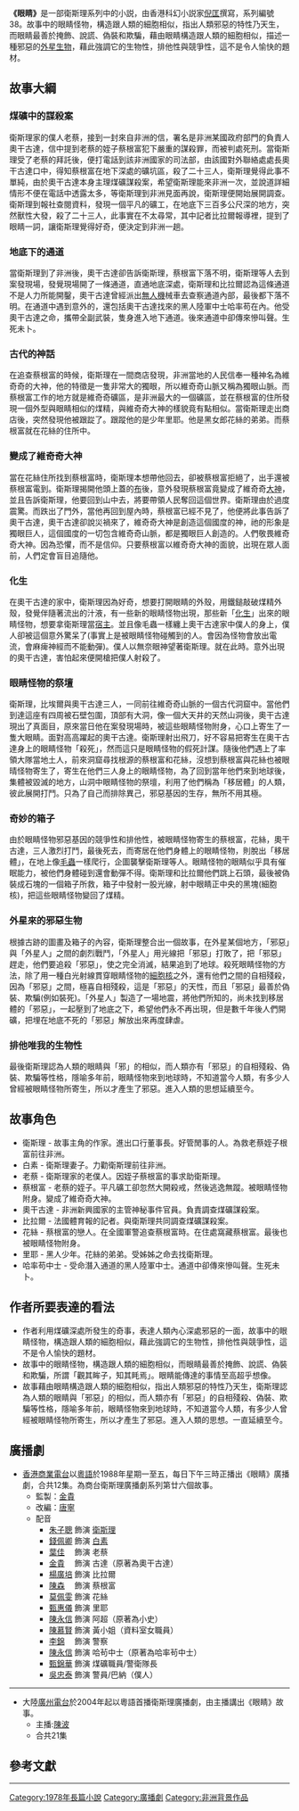 {{Infobox book
|書名      = 眼睛
|圖像      = File:小說《眼睛》封面.jpg
|圖像說明   = 《眼睛》封面
|作者      = 衛斯理
|原名      = 
|中文書名   = 
|譯者      = 
|插圖      = 
|封面設計   = 
|出版地     = 香港
|語言      = 中文
|系列      = 衛斯理系列
|題材      = 
|類型      = 流行文學
|出版者     = 明窗出版社
|出版日期   = 
|中文版    = 
|媒介      = 
|頁數      = 297
|開本      = 
|isbn      = 9888027549
|oclc      = 
|杜威十進制圖書分類法    = 800
|美國國會圖書館圖書分類法 = 
|上一部作品  = [[頭髮_(小說)|頭髮]]
|下一部作品  = [[木炭_(小說)|木炭]]
|引用       = 
|被引用     = 
}}

'''《眼睛》'''是一部衛斯理系列中的小説，由香港科幻小説家[[倪匡|倪匡]]撰寫，系列編號38。故事中的眼睛怪物，構造跟人類的細胞相似，指出人類邪惡的特性乃天生，而眼睛最善於掩飾、說謊、偽裝和欺騙，藉由眼睛構造跟人類的細胞相似，描述一種邪惡的[[外星生物|外星生物]]，藉此強調它的生物性，排他性與競爭性，這不是令人愉快的題材。

==故事大綱==
===煤礦中的謀殺案===
衛斯理家的僕人老蔡，接到一封來自非洲的信，署名是非洲某國政府部門的負責人奧干古達，信中提到老蔡的姪子蔡根富犯下嚴重的謀殺罪，而被判處死刑。當衛斯理受了老蔡的拜託後，便打電話到該非洲國家的司法部，由該國對外聯絡處處長奧干古達口中，得知蔡根富在地下深處的礦坑區，殺了二十三人，衛斯理覺得此事不單純，由於奧干古達本身主理煤礦謀殺案，希望衛斯理能來非洲一次，並說道詳細情形不便在電話中透露太多，等衛斯理到非洲見面再說，衛斯理便開始展開調查。衛斯理到報社查閱資料，發現一個平凡的礦工，在地底下三百多公尺深的地方，突然獸性大發，殺了二十三人，此事實在不太尋常，其中記者比拉爾報導裡，提到了眼睛一詞，讓衛斯理覺得好奇，便決定到非洲一趟。

===地底下的通道===
當衛斯理到了非洲後，奧干古達卻告訴衛斯理，蔡根富下落不明，衛斯理等人去到案發現場，發覺現場開了一條通道，直通地底深處，衛斯理和比拉爾認為這條通道不是人力所能開鑿，奧干古達曾經派出[[無人機|無人機]]械車去查察通道內部，最後都下落不明。在通道中遇到意外的，還包括奧干古達找來的黑人陸軍中士哈率苟在內。他受奧干古達之命，攜帶全副武裝，隻身進入地下通道。後來通道中卻傳來慘叫聲。生死未卜。

===古代的神話===
在追查蔡根富的時候，衛斯理在一間商店發現，非洲當地的人民信奉一種神名為維奇奇的大神，他的特徵是一隻非常大的獨眼，所以維奇奇山脈又稱為獨眼山脈。而蔡根富工作的地方就是維奇奇礦區，是非洲最大的一個礦區，並在蔡根富的住所發現一個外型與眼睛相似的煤精，與維奇奇大神的樣貌竟有點相似。當衛斯理走出商店後，突然發現他被跟踨了。跟蹤他的是少年里耶。他是黑女郎花絲的弟弟。而蔡根富就在花絲的住所中。

===變成了維奇奇大神===
當在花絲住所找到蔡根富時，衛斯理本想帶他回去，卻被蔡根富拒絕了，出手還被蔡根富電到。衛斯理揭開他頭上蓋的[[布|布]]後，意外發現蔡根富竟變成了維奇奇[[大神|大神]]，並且告訴衛斯理，他要回到山中去，將要帶領人民奪回這個世界。衛斯理由於過度震驚。而跌出了門外，當他再回到屋內時，蔡根富已經不見了，他便將此事告訴了奧干古達，奧干古達卻說災禍來了，維奇奇大神是創造這個國度的神，祂的形象是獨眼巨人，這個國度的一切包含維奇奇山脈，都是獨眼巨人創造的。人們敬畏維奇奇大神。因為恐懼，而不是信仰。只要蔡根富以維奇奇大神的面貌，出現在眾人面前，人們定會盲目追隨他。

===化生===
在奧干古達的家中，衛斯理因為好奇，想要打開眼睛的外殼，用鐵鎚敲破煤精外殼，發覺伴隨著流出的汁液，有一些新的眼睛怪物出現，那些新「[[化生|化生]]」出來的眼睛怪物，想要拿衛斯理當[[宿主|宿主]]。並且像毛蟲一樣纏上奧干古達家中僕人的身上，僕人卻被這個意外驚呆了(事實上是被眼睛怪物碰觸到的人。會因為怪物會放出電流，會麻痺神經而不能動彈)。僕人以無奈眼神望著衛斯理。就在此時。意外出現的奧干古達，害怕起來便開槍把僕人射殺了。

===眼睛怪物的祭壇===
衛斯理，比埃爾與奧干古達三人，一同前往維奇奇山脈的一個古代洞窟中。當他們到達這座有四周被石壁包圍，頂部有大洞，像一個大天井的天然山洞後，奧干古達現出了真面目，原來當日他在案發現場時，被這些眼睛怪物附身，心口上寄生了一隻大眼睛。面對高高躍起的奧干古達。衛斯理射出飛刀，好不容易把寄生在奧干古達身上的眼睛怪物「殺死」，然而這只是眼睛怪物的假死計謀。隨後他們遇上了率領大隊當地土人，前來洞窟尋找根源的蔡根富和花絲，沒想到蔡根富與花絲也被眼晴怪物寄生了，寄生在他們三人身上的眼睛怪物，為了回到當年他們來到地球後，集體被毀滅的地方，山洞中眼睛怪物的祭壇，利用了他們稱為「移居體」的人類，彼此展開打鬥。只為了自己而排除異己，邪惡基因的生存，無所不用其極。

===奇妙的箱子===
由於眼睛怪物邪惡基因的競爭性和排他性，被眼睛怪物寄生的蔡根富，花絲，奧干古達，三人激烈打鬥，最後死去，而寄居在他們身體上的眼睛怪物，則脫出「移居體」，在地上像[[毛蟲|毛蟲]]一樣爬行，企圖襲擊衛斯理等人。眼睛怪物的眼睛似乎具有催眠能力，被他們身體碰到還會動彈不得。衛斯理和比拉爾他們跳上石頭，最後被偽裝成石塊的一個箱子所救，箱子中發射一股光線，射中眼睛正中央的黑塊(細胞核)，把這些眼睛怪物變回了煤精。

===外星來的邪惡生物===
根據古跡的圖畫及箱子的內容，衛斯理整合出一個故事，在外星某個地方，「邪惡」與「外星人」之間的劇烈戰鬥，「外星人」用光線把「邪惡」打敗了，把「邪惡」趕走，他們要追殺「邪惡」，使之完全消滅，結果追到了地球。殺死眼睛怪物的方法，除了用一種白光射線貫穿眼睛怪物的[[細胞核|細胞核]]之外，還有他們之間的自相殘殺，因為「邪惡」之間，極喜自相殘殺，這是「邪惡」的天性，而且「邪惡」最善於偽裝、欺騙(例如裝死)。「外星人」製造了一場地震，將他們所知的，尚未找到移居體的「邪惡」，一起壓到了地底之下，希望他們永不再出現，但是數千年後人們開礦，把埋在地底不死的「邪惡」解放出來再度肆虐。

===排他唯我的生物性===
最後衛斯理認為人類的眼睛與「邪」的相似，而人類亦有「邪惡」的自相殘殺、偽裝、欺騙等性格，隱喻多年前，眼睛怪物來到地球時，不知道當今人類，有多少人曾經被眼睛怪物所寄生，所以才產生了邪惡。進入人類的思想延續至今。

==故事角色==
*衛斯理 - 故事主角的作家。進出口行董事長。好管閒事的人。為救老蔡姪子根富前往非洲。
*白素 - 衛斯理妻子。力勸衛斯理前往非洲。
*老蔡 - 衛斯理家的老僕人。因姪子蔡根富的事求助衛斯理。
*蔡根富 - 老蔡的姪子。平凡礦工卻忽然大開殺戒，然後逃逸無蹤。被眼睛怪物附身。變成了維奇奇大神。
*奧干古達 - 非洲新興國家的主管神秘事件官員。負責調查煤礦謀殺案。
*比拉爾 - 法國體育報的記者。與衛斯理共同調查煤礦謀殺案。
*花絲 - 蔡根富的戀人。在全國軍警追查蔡根富時。在住處窩藏蔡根富。最後也被眼睛怪物附身。
*里耶 - 黑人少年。花絲的弟弟。受姊姊之命去找衛斯理。
*哈率苟中士 - 受命潛入通道的黑人陸軍中士。通道中卻傳來慘叫聲。生死未卜。

==作者所要表達的看法==
*作者利用煤礦深處所發生的奇事，表達人類內心深處邪惡的一面，故事中的眼睛怪物，構造跟人類的細胞相似，藉此強調它的生物性，排他性與競爭性，這不是令人愉快的題材。
*故事中的眼睛怪物，構造跟人類的細胞相似，而眼睛最善於掩飾、說謊、偽裝和欺騙，所謂「觀其眸子，知其眊焉」。眼睛能傳達的事情至高超乎想像。
*故事藉由眼睛構造跟人類的細胞相似，指出人類邪惡的特性乃天生，衛斯理認為人類的眼睛與「邪惡」的相似，而人類亦有「邪惡」的自相殘殺、偽裝、欺騙等性格，隱喻多年前，眼睛怪物來到地球時，不知道當今人類，有多少人曾經被眼睛怪物所寄生，所以才產生了邪惡。進入人類的思想。一直延續至今。

== 廣播劇 ==
*[[香港|香港]][[商業電台|商業電台]]以[[粵語|粵語]]於1988年星期一至五，每日下午三時正播出《眼睛》廣播劇，合共12集。為商台衛斯理廣播劇系列第廿六個故事。
**監製：[[金貴|金貴]] 
**改編：[[唐寧|唐寧]]
**配音
***[[朱子聰|朱子聰]] 飾演 [[衛斯理|衛斯理]]
***[[錢佩卿|錢佩卿]] 飾演 [[白素|白素]] 
***[[葉佳|葉佳]] 　飾演 老蔡
***[[金貴|金貴]] 　飾演 古達（原著為奧干古達）
***[[楊廣培|楊廣培]] 飾演 比拉爾
***[[陳森|陳森]] 　飾演 蔡根富
***[[莫佩雯|莫佩雯]] 飾演 花絲
***[[甄惠儀|甄惠儀]] 飾演 里耶
***[[陳永信|陳永信]] 飾演 阿超（原著為小史）
***[[陳慕賢|陳慕賢]] 飾演 黃小姐（資料室女職員）
***[[李錦|李錦]] 　飾演 警察
***[[陳永信|陳永信]] 飾演 哈茍中士（原著為哈率茍中士）
***[[甄錦華|甄錦華]] 飾演 煤礦職員/警衛隊長
***[[吳忠泰|吳忠泰]] 飾演 警員/巴納（僕人）


----
*大陸[[廣州電台|廣州電台]]於2004年起以粵語首播衛斯理廣播劇，由主播講出《眼睛》故事。
**主播:[[陳波|陳波]]
**合共21集

==參考文獻==

<div class="references-small">
<references />
</div>

----

{{s-start}}
{{s-bef | before=37 [[頭髮_(小說)|頭髮]]}}
{{s-ttl | title=衛斯理系列（按編號） | years=38[[眼睛|眼睛]]}}
{{s-aft | after=39 [[木炭_(小說)|木炭]]}}
{{end box}}

{{衛斯理系列}}

[[Category:1978年長篇小說|Category:1978年長篇小說]]
[[Category:廣播劇|Category:廣播劇]]
[[Category:非洲背景作品|Category:非洲背景作品]]